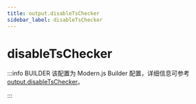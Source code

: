 ```yaml
---
title: output.disableTsChecker
sidebar_label: disableTsChecker
---
```

# disableTsChecker

:::info BUILDER
该配置为 Modern.js Builder 配置，详细信息可参考 [output.disableTsChecker](https://modernjs.dev/builder/api/config-output.html#output-disabletschecker)。

:::


<Main />
